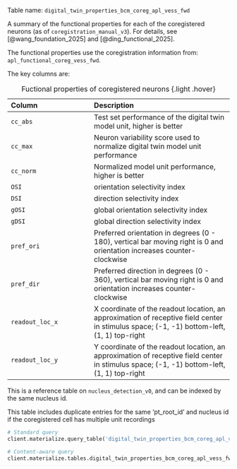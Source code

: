 Table name: `digital_twin_properties_bcm_coreg_apl_vess_fwd`

A summary of the functional properties for each of the coregistered neurons (as of `coregistration_manual_v3`). For details, see [@wang_foundation_2025] and [@ding_functional_2025].

The functional properties use the coregistration information from: `apl_functional_coreg_vess_fwd`.

The key columns are:

| Column | Description |
| :-- | :---- |
| `cc_abs` | Test set performance of the digital twin model unit, higher is better |
| `cc_max` | Neuron variability score used to normalize digital twin model unit performance
| `cc_norm` | Normalized model unit performance, higher is better
| `OSI` | orientation selectivity index
| `DSI` | direction selectivity index
| ` gOSI` | global orientation selectivity index
| ` gDSI` | global direction selectivity index |
| `pref_ori` |  Preferred orientation in degrees (0 - 180), vertical bar moving right is 0 and orientation increases counter-clockwise
| `pref_dir` |  Preferred direction in degrees (0 - 360), vertical bar moving right is 0 and orientation increases counter-clockwise
| `readout_loc_x` |  X coordinate of the readout location, an approximation of receptive field center in stimulus space; (-1, -1) bottom-left, (1, 1) top-right
| `readout_loc_y` | Y coordinate of the readout location, an approximation of receptive field center in stimulus space; (-1, -1) bottom-left, (1, 1) top-right

: Fuctional properties of coregistered neurons {.light .hover}

:::{.callout-tip}
This is a reference table on `nucleus_detection_v0`, and can be indexed by the same nucleus id. 
:::

:::{.callout-warning}
This table includes duplicate entries for the same 'pt_root_id' and nucleus id if the coregistered cell has multiple unit recordings
:::

```python
# Standard query
client.materialize.query_table('digital_twin_properties_bcm_coreg_apl_vess_fwd')

# Content-aware query
client.materialize.tables.digital_twin_properties_bcm_coreg_apl_vess_fwd(id=example_nucleus_id).query()
```